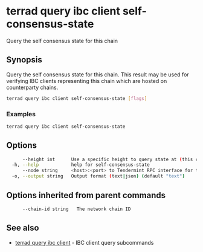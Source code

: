 # terrad query ibc client self-consensus-state

Query the self consensus state for this chain

## Synopsis

Query the self consensus state for this chain. This result may be used for verifying IBC clients representing this chain which are hosted on counterparty chains.

```sh Terrad
terrad query ibc client self-consensus-state [flags]
```

### Examples

```sh Terrad
terrad query ibc client self-consensus-state
```

## Options

```sh Terrad
      --height int      Use a specific height to query state at (this can error if the node is pruning state)
  -h, --help            help for self-consensus-state
      --node string     <host>:<port> to Tendermint RPC interface for this chain (default "tcp://localhost:26657")
  -o, --output string   Output format (text|json) (default "text")
```

## Options inherited from parent commands

```sh Terrad
      --chain-id string   The network chain ID
```

## See also

* [terrad query ibc client](terrad_query_ibc_client.mdx)	 - IBC client query subcommands


